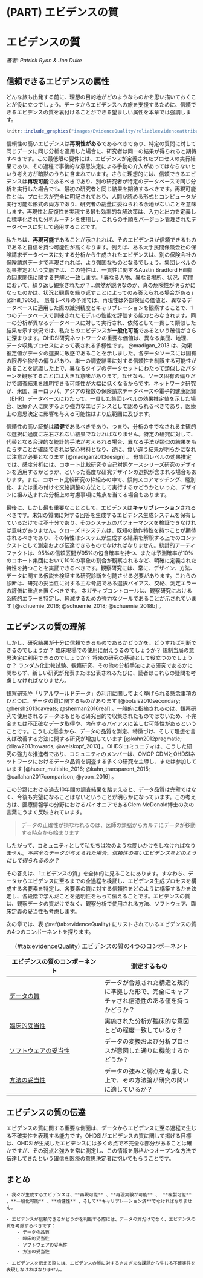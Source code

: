 # (PART) エビデンスの質 {.unnumbered}

# エビデンスの質 {#EvidenceQuality}

*著者: Patrick Ryan & Jon Duke*

\index{エビデンスの質}

## 信頼できるエビデンスの属性

どんな旅も出発する前に、理想の目的地がどのようなものかを思い描いておくことが役に立つでしょう。データからエビデンスへの旅を支援するために、信頼できるエビデンスの質を裏付けることができる望ましい属性を本章では強調します。

```r
knitr::include_graphics("images/EvidenceQuality/reliableevidenceattributes.png")
```

信頼性の高いエビデンスは**再現性がある**であるべきであり、特定の質問に対して同じデータに同じ分析を適用した場合に、研究者は同一の結果が得られると期待すべきです。この最低限の要件には、エビデンスが定義されたプロセスの実行結果であり、その過程で事後的な意思決定による手動の介入があってはならないという考え方が暗黙のうちに含まれています。さらに理想的には、信頼できるエビデンスは**再現可能**であるべきであり、別の研究者が特定のデータベースで同じ分析を実行した場合でも、最初の研究者と同じ結果を期待するべきです。再現可能性とは、プロセスが完全に明記されており、人間が読める形式とコンピュータが実行可能な形式の両方であり、研究者の裁量に委ねられる余地がないことを意味します。再現性と反復性を実現する最も効率的な解決策は、入力と出力を定義した標準化された分析ルーチンを使用し、これらの手順をバージョン管理されたデータベースに対して適用することです。

私たちは、**再現可能**であることが示されれば、そのエビデンスが信頼できるものであると自信を持つ可能性が高くなります。例えば、ある大手民間保険会社の保険請求データベースに対する分析から生成されたエビデンスは、別の保険会社の保険請求データで再現されれば、より強固なものとなるでしょう。集団レベルの効果推定という文脈では、この特性は、一貫性に関するAustin Bradford Hill卿の因果関係に関する見解と一致します。「異なる人物、異なる場所、状況、時間において、繰り返し観察されたか？…偶然が説明なのか、真の危険性が明らかになったのかは、状況と観察を繰り返すことによってのみ答えられる場合がある」[@hill_1965] 。 患者レベルの予測では、再現性は外部検証の価値と、異なるデータベースに適用した際の識別精度とキャリブレーションを観察することで、1つのデータベースで訓練されたモデルの性能を評価する能力とみなされます。同一の分析が異なるデータベースに対して実行され、依然として一貫して類似した結果を示す状況では、私たちのエビデンスが**一般化可能**であるという確信がさらに深まります。OHDSI研究ネットワークの重要な価値は、異なる集団、地理、データ収集プロセスによって表される多様性です。 @madigan_2013 は、効果推定値がデータの選択に敏感であることを示しました。各データソースには固有の限界や独特の偏りがあり、単一の調査結果に対する信頼性を制限する可能性があることを認識した上で、異なるタイプのデータセットにわたって類似したパターンを観察することには大きな意味があります。なぜなら、ソース固有の偏りだけで調査結果を説明できる可能性が大幅に低くなるからです。ネットワーク研究が、米国、ヨーロッパ、アジアの複数の保険請求データベースや電子的健康記録（EHR）データベースにわたって、一貫した集団レベルの効果推定値を示した場合、医療介入に関するより強力なエビデンスとして認められるべきであり、医療上の意思決定に影響を与える可能性はより広範囲に及びます。

信頼性の高い証拠は**頑健**であるべきであり、つまり、分析の中でなされる主観的な選択に過度に左右されない結果でなければなりません。特定の研究に対して、代替となる合理的な統計的手法が考えられる場合、異なる手法が類似の結果をもたらすことが確認できれば安心材料となり、逆に、食い違う結果が明らかになれば注意が必要となります [@madigan2013design] 。 母集団レベルの効果推定では、感度分析には、コホート比較研究や自己対照ケースシリーズ研究のデザインを適用するかどうか、といった高度な研究デザインの選択が含まれる場合もあります。また、コホート比較研究の枠組みの中で、傾向スコアマッチング、層別化、または重み付けを交絡調整の方法として実行するかどうかといった、デザインに組み込まれた分析上の考慮事項に焦点を当てる場合もあります。

最後に、しかし最も重要なこととして、エビデンスは**キャリブレーション**されるべきです。未知の質問に対する回答を生成するエビデンス生成システムを保有しているだけでは不十分であり、そのシステムのパフォーマンスを検証できなければ意味がありません。クローズドシステムは、既知の動作特性を持つことが期待されるべきであり、その特性はシステムが生成する結果を解釈する上でのコンテクストとして測定および伝達できるものでなければなりません。統計的アーティファクトは、95%の信頼区間が95%の包含確率を持つ、または予測確率が10%のコホート集団において10%の事象の割合が観察されるなど、明確に定義された特性を持つことを実証できるべきです。観察研究には、常に、デザイン、方法、データに関する仮説を検証する研究診断を付随させる必要があります。これらの診断は、研究の妥当性に対する主な脅威である選択バイアス、交絡、測定エラーの評価に重点を置くべきです。 ネガティブコントロールは、観察研究における系統的エラーを特定し、軽減するための強力なツールであることが示されています [@schuemie_2016; @schuemie_2018; @schuemie_2018b] 。

## エビデンスの質の理解

しかし、研究結果が十分に信頼できるものであるかどうかを、どうすれば判断できるのでしょうか？ 臨床現場での使用に耐えうるのでしょうか？ 規制当局の意思決定に利用できるのでしょうか？ 将来の研究の基礎として役立つのでしょうか？ ランダム化比較試験、観察研究、その他の分析手法による研究であるかに関わらず、新しい研究が発表または公表されるたびに、読者はこれらの疑問を考慮しなければなりません。\index{エビデンスの質} \index{規制当局の意思決定}

観察研究や「リアルワールドデータ」の利用に関してよく挙げられる懸念事項のひとつに、データの質に関するものがあります [@botsis2010secondary; @hersh2013caveats; @sherman2016real] 。一般的に指摘されるのは、観察研究で使用されるデータはもともと研究目的で収集されたものではないため、不完全または不正確なデータ取得や、内在するバイアスに苦しむ可能性があるということです。こうした懸念から、データの品質を測定、特徴づけ、そして理想を言えば改善する方法に関する研究が増加しています [@kahn2012pragmatic; @liaw2013towards; @weiskopf_2013] 。OHDSIコミュニティは、こうした研究の強力な推進者であり、コミュニティのメンバーは、OMOP CDMとOHDSIネットワークにおけるデータ品質を調査する多くの研究を主導し、または参加しています [@huser_multisite_2016; @kahn_transparent_2015; @callahan2017comparison; @yoon_2016] 。\index{データ品質} \index{コミュニティ}

この分野における過去10年間の調査結果を踏まえると、データ品質は完璧ではなく、今後も完璧になることはないということが明らかになっています。この考え方は、医療情報学の分野におけるパイオニアであるClem McDonald博士の次の言葉にうまく反映されています。

> データの正確性が損なわれるのは、医師の頭脳からカルテにデータが移動する時点から始まります \index{Clem McDonald}

したがって、コミュニティとして私たちは次のような問いかけをしなければなりません。*不完全なデータが与えられた場合、信頼性の高いエビデンスをどのようにして得られるのか？*

その答えは、「エビデンスの質」を全体的に見ることにあります。すなわち、データからエビデンスに至るまでの全過程を検証し、エビデンス生成プロセスを構成する各要素を特定し、各要素の質に対する信頼性をどのように構築するかを決定し、各段階で学んだことを透明性をもって伝えることです。エビデンスの質は、観察データの質だけでなく、観察分析で使用される方法、ソフトウェア、臨床定義の妥当性も考慮します。\index{コミュニティ} \index{信頼性のあるエビデンス}

次の章では、表 \@ref(tab:evidenceQuality) にリストされているエビデンスの質の4つのコンポーネントを探ります。

| エビデンスの質のコンポーネント | 測定するもの |
|----|----|
| [データの質](DataQuality.html) | データが合意された構造と規約に準拠した形で、完全にキャプチャされ信憑性のある値を持つかどうか？ |
| [臨床的妥当性](ClinicalValidity.html) | 実施された分析が臨床的な意図とどの程度一致しているか？ |
| [ソフトウェアの妥当性](SoftwareValidity.html) | データの変換および分析プロセスが意図した通りに機能するかどうか？ |
| [方法の妥当性](MethodValidity.html) | データの強みと弱点を考慮した上で、その方法論が研究の問いに適しているか？ |

: (#tab:evidenceQuality) エビデンスの質の4つのコンポーネント

## エビデンスの質の伝達

エビデンスの質に関する重要な側面は、データからエビデンスに至る過程で生じる不確実性を表現する能力です。OHDSIがエビデンスの質に関して掲げる目標は、OHDSIが生成したエビデンスには多くの点で不完全な部分があることは確かですが、その弱点と強みを常に測定し、この情報を厳格かつオープンな方法で伝達してきたという確信を医療の意思決定者に抱いてもらうことです。

## まとめ

```block2
- 我々が生成するエビデンスは、**再現可能** 、**再現実験が可能** 、 **複製可能** 、**一般化可能** 、**頑健性** 、そして**キャリブレーション済**でなければなりません。

- エビデンスが信頼できるかどうかを判断する際には、データの質だけでなく、エビデンスの質を考慮するべきです：
    - データの品質
    - 臨床的妥当性
    - ソフトウェアの妥当性
    - 方法の妥当性

- エビデンスを伝える際には、エビデンスの質に対するさまざまな課題から生じる不確実性を表現しなければなりません。

```
